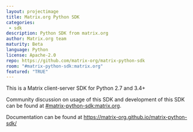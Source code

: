 ```yaml
---
layout: projectimage
title: Matrix.org Python SDK
categories: 
 - sdk
description: Python SDK from matrix.org
author: Matrix.org team
maturity: Beta
language: Python
license: Apache-2.0
repo: https://github.com/matrix-org/matrix-python-sdk
room: "#matrix-python-sdk:matrix.org"
featured: "TRUE"
---
```


This is a Matrix client-server SDK for Python 2.7 and 3.4+

Community discussion on usage of this SDK and development of this SDK
can be found at
[\#matrix-python-sdk:matrix.org](https://matrix.to/#/%23matrix-python-sdk:matrix.org).

Documentation can be found at
<https://matrix-org.github.io/matrix-python-sdk/>

